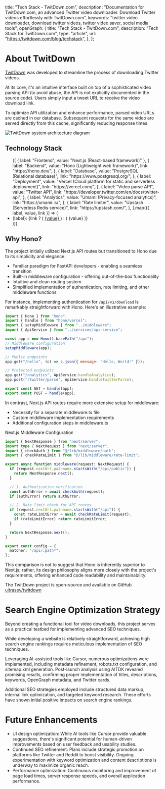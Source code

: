 
  title: "Tech Stack - TwitDown.com",
  description:
    "Documentation for TwitDown.com, an advanced Twitter video downloader. Download Twitter videos effortlessly with TwitDown.com",
  keywords:
    "twitter video downloader, download twitter videos, twitter video saver, social media tools",
  openGraph: {
    title: "Tech Stack - TwitDown.com",
    description: "Tech Stack for TwitDown.com",
    type: "article",
    url: "https://twitdown.com/blog/techstack",
  },
};

# About TwitDown

[TwitDown](https://twitdown.com) was developed to streamline the process of downloading Twitter videos.

At its core, it's an intuitive interface built on top of a sophisticated video parsing API (to avoid abuse, the API is not explicitly documented in the source code). Users simply input a tweet URL to receive the video download link.

To optimize API utilization and enhance performance, parsed video URLs are cached in our database. Subsequent requests for the same video are served directly from this cache, significantly reducing response times.

<Image
  src="/images/docs/chartflow.png"
  alt="TwitDown system architecture diagram"
  width={800}
  height={300}
  className="rounded-xl overflow-hidden shadow-2xl mb-12"
  priority
/>

## Technology Stack

<ul className="grid grid-cols-1 md:grid-cols-2 gap-4 list-none pl-0">
  {[
    { label: "Frontend", value: "Next.js (React-based framework)" },
    {
      label: "Backend",
      value: "Hono (Lightweight web framework)",
      link: "https://hono.dev/",
    },
    {
      label: "Database",
      value: "PostgreSQL (Relational database)",
      link: "https://www.postgresql.org/",
    },
    {
      label: "Deployment",
      value: "Vercel (Cloud platform for static and serverless deployment)",
      link: "https://vercel.com/",
    },
    {
      label: "Video parse API",
      value: "Twitter API",
      link: "https://developer.twitter.com/en/docs/twitter-api",
    },
    {
      label: "Analytics",
      value: "Umami (Privacy-focused analytics)",
      link: "https://umami.is/",
    },
    {
      label: "Rate limiter",
      value: "Upstash (Serverless Redis service)",
      link: "https://upstash.com/",
    },
  ].map(({ label, value, link }) => (
    <li
      key={label}
      className="flex items-center p-4 rounded-lg bg-white shadow-sm border-b border-amber-100"
    >
      <span className="font-medium text-gray-600 mr-2">{label}:</span>
      {link ? (
        <a
          href={link}
          target="_blank"
          rel="noopener noreferrer"
          className="text-blue-600 hover:text-blue-700 transition-colors duration-200"
        >
          {value}
        </a>
      ) : (
        <span>{value}</span>
      )}
    </li>
  ))}
</ul>

## Why Hono?

The project initially utilized Next.js API routes but transitioned to Hono due to its simplicity and elegance:

- Familiar paradigm for FastAPI developers - enabling a seamless transition
- Built-in middleware configuration - offering out-of-the-box functionality
- Intuitive and clean routing system
- Simplified implementation of authentication, rate limiting, and other middleware functions

For instance, implementing authentication for `/api/v1/download` is remarkably straightforward with Hono. Here's an illustrative example:

```javascript
import { Hono } from "hono";
import { handle } from "hono/vercel";
import { setupMiddleware } from "../middleware";
import { ApiService } from "../services/api-service";

const app = new Hono().basePath("/api");
// Middleware configuration
setupMiddleware(app);

// Public endpoints
app.get("/hello", (c) => c.json({ message: "Hello, World!" }));

// Protected endpoints
app.get("/analytics", ApiService.handleAnalytics);
app.post("/twitter/parse", ApiService.handleTwitterParse);

export const GET = handle(app);
export const POST = handle(app);
```

In contrast, Next.js API routes require more extensive setup for
middleware:

- Necessity for a separate middleware.ts file
- Custom middleware implementation requirements
- Additional configuration steps in middleware.ts

Next.js Middleware Configuration

```typescript
import { NextResponse } from "next/server";
import type { NextRequest } from "next/server";
import { checkAuth } from "@/lib/middleware/auth";
import { checkRateLimit } from "@/lib/middleware/rate-limit";

export async function middleware(request: NextRequest) {
  if (request.nextUrl.pathname.startsWith("/api/public")) {
    return NextResponse.next();
  }

  // 1. Authentication verification
  const authError = await checkAuth(request);
  if (authError) return authError;

  // 2. Rate limit check for API routes
  if (request.nextUrl.pathname.startsWith("/api")) {
    const rateLimitError = await checkRateLimit(request);
    if (rateLimitError) return rateLimitError;
  }

  return NextResponse.next();
}

export const config = {
  matcher: "/api/:path*",
};
```

This comparison is not to suggest that Hono is inherently superior
to Next.js; rather, its design philosophy aligns more closely with
the project&apos;s requirements, offering enhanced code readability
and maintainability.

The TwitDown project is open-source and available on GitHub [ultrasev/twitdown](https://github.com/ultrasev/twitdown)

# Search Engine Optimization Strategy

Beyond creating a functional tool for video downloads, this
project serves as a practical testbed for implementing advanced
SEO techniques.

While developing a website is relatively straightforward,
achieving high search engine rankings requires meticulous
implementation of SEO techniques.

Leveraging AI-assisted tools like Cursor, numerous optimizations
were implemented, including metadata refinement, robots.txt
configuration, and sitemap.xml generation. Post-launch analysis
using AITDK revealed promising results, confirming proper
implementation of titles, descriptions, keywords, OpenGraph
metadata, and Twitter cards.

Additional SEO strategies employed include structured data markup,
internal link optimization, and targeted keyword research. These
efforts have shown initial positive impacts on search engine
rankings.

# Future Enhancements

- UI design optimization: While AI tools like Cursor provide valuable suggestions, there&apos;s significant potential for human-driven improvements based on user feedback and usability studies.
- Continued SEO refinement: Plans include strategic promotion on platforms like Twitter and Reddit to boost visibility. Ongoing experimentation with keyword optimization and content descriptions is underway to maximize organic reach.
- Performance optimization: Continuous monitoring and improvement of page load times, server response speeds, and overall application performance.
